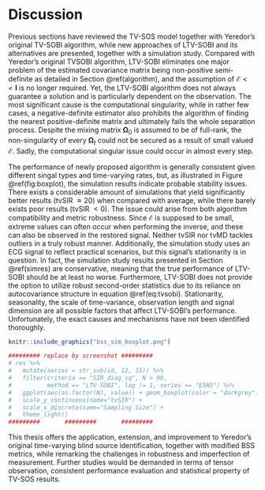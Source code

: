 # Discussion {#discussion}

Previous sections have reviewed the TV-SOS model together with Yeredor's original TV-SOBI algorithm, while new approaches of LTV-SOBI and its alternatives are presented, together with a simulation study. Compared with Yeredor's original TVSOBI algorithm, LTV-SOBI eliminates one major problem of the estimated covariance matrix being non-positive semi-definite as detailed in Section \@ref(algorithm), and the assumption of $\boldsymbol{\mathcal E} << \boldsymbol I$ is no longer required. Yet, the LTV-SOBI algorithm does not always guarantee a solution and is particularly dependent on the observation. The most significant cause is the computational singularity, while in rather few cases, a negative-definite estimator also prohibits the algorithm of finding the nearest positive-definite matrix and ultimately fails the whole separation process. Despite the mixing matrix $\boldsymbol \Omega_0$ is assumed to be of full-rank, the non-singularity of every $\boldsymbol \Omega_t$ could not be secured as a result of small valued $\boldsymbol{\mathcal E}$. Sadly, the computational singular issue could occur in almost every step.

The performance of newly proposed algorithm is generally consistent given different singal types and time-varying rates, but, as illustrated in Figure \@ref(fig:boxplot), the simulation results indicate probable stability issues. There exists a considerable amount of simulations that yield significantly better results (tvSIR $\approx 20$) when compared with average, while there barely exists poor results (tvSIR $< 0$). The issue could arise from both algorithm compatibility and metric robustness. Since $\boldsymbol{\mathcal E}$ is supposed to be small, extreme values can often occur when performing the inverse, and these can also be observed in the restored signal. Neither tvSIR nor tvMD tackles outliers in a truly robust manner. Additionally, the simulation study uses an ECG signal to reflect practical scenarios, but this signal's stationarity is in question. In fact, the simulation study results presented in Section \@ref(simres) are conservative, meaning that the true performance of LTV-SOBI should be at least no worse. Furthermore, LTV-SOBI does not provide the option to utilize robust second-order statistics due to its reliance on autocovariance structure in equation \@ref(eq:tvsobi). Stationarity, seasonality, the scale of time-variance, observation length and signal dimension are all possible factors that affect LTV-SOBI's performance. Unfortunately, the exact causes and mechanisms have not been identified thoroughly. 

```r

knitr::include_graphics("bss_sim_boxplot.png")

######### replace by screenshot #########
# res %>% 
#   mutate(series = str_sub(id, 12, 15)) %>%
#   filter(criteria == "SIR_diag_sq", N > 90, 
#          method == "LTV-SOBI", lag != 1, series == "E5N5") %>%
#   ggplot(aes(as.factor(N), value)) + geom_boxplot(color = "darkgrey")  +
#   scale_y_continuous(name="tvSIR") +
#   scale_x_discrete(name="Sampling Size") +
#   theme_light()
#########       #########       #########
```

This thesis offers the application, extension, and improvement to Yeredor's original time-varying blind source identification, together with modified BSS metrics, while remarking the challenges in robustness and imperfection of measurement. Further studies would be demanded in terms of tensor observation, consistent performance evaluation and statistical property of TV-SOS results.